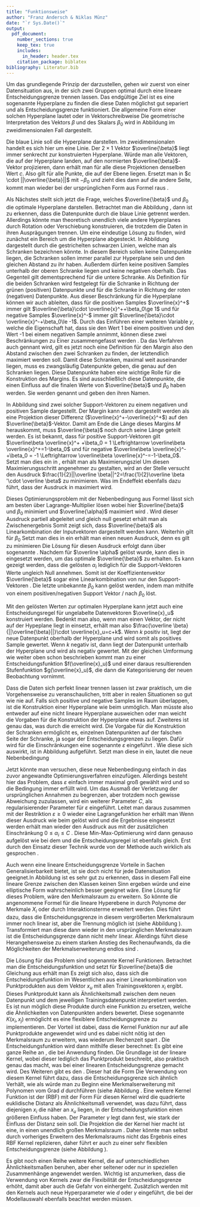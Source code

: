 ```yaml
---
title: "Funktionsweise"
author: "Franz Andersch & Niklas Münz"
date: "`r Sys.Date()`"
output: 
  pdf_document:
    number_sections: true
    keep_tex: true
    includes:
      in_header: header.tex
    citation_package: biblatex
bibliography: Literatur.bib
---
```


\subsection{Hard Margin Classifier}

Um das grundlegende Prinzip der \textit{SVM} darzustellen, gehen wir zuerst von einer Datensituation aus, in der sich zwei Gruppen optimal durch eine lineare Entscheidungsgrenze trennen lassen. Das endgültige Ziel ist es eine sogenannte Hyperplane zu finden die diese Daten möglichst gut separiert und als Entscheidungsgrenze funktioniert. Die allgemeine Form einer solchen Hyperplane lautet
\begin{align}
\beta_0+ \beta_1 X_1+\beta_2 X_2+...+\beta_n X_n=0\label{eq:hyperebene}
\end{align}
oder in Vektorschreibweise
\begin{align}
\overline{\beta}\cdot\overline{x}+\beta_0=0 \label{eq:hyperplanevec}
\end{align}
Die geometrische Interpretation des Vektors $\beta$ und des Skalars $\beta_0$ wird in Abbildung \ref{fig:Ebene} im zweidimensionalen Fall dargestellt.

\begin{figure}[htb]
    \centering
    \begin{minipage}{0.45\textwidth} 
        \centering
        \includegraphics[width=\textwidth,trim=0.5cm 0.5cm 0.5cm 0.5cm]{Images/decision_boundary.pdf} 
        \caption{Konstruktion der Hyperebene}
        \label{fig:Ebene}
    \end{minipage}\hfill
    \begin{minipage}{0.45\textwidth} 
        \centering
        \includegraphics[width=\textwidth,trim=0.5cm 0.5cm 0.5cm 0.5cm]{Images/guttes.pdf}
        \caption{Konstruktion der Margins}
        \label{fig:Margin}
    \end{minipage}
\end{figure}

Die blaue Linie soll die Hyperplane darstellen. Im zweidimensionalen handelt es sich hier um eine Linie. Der $2 \times 1$ Vektor $\overline{\beta}$ liegt immer senkrecht zur konstruierten Hyperplane. Würde man alle Vektoren, die auf der Hyperplane landen, auf den normierten $\overline{\beta}$-Vektor projizieren, dann erhält man für alle diese Projektionen denselben Wert $c$. Also gilt für alle Punkte, die auf der Ebene liegen.
\begin{align}
\frac{\overline \beta}{||\overline{\beta}||}\cdot \overline{x}=c \Leftrightarrow \overline{\beta}\cdot \overline{x}=c \cdot ||\overline{\beta}||\label{eq:betanull}
\end{align}
Ersetzt man in \eqref{eq:betanull} $c \cdot ||\overline{\beta}||$ mit $-\beta_0$ und zieht dies dann auf die andere Seite, kommt man wieder bei der ursprünglichen Form aus Formel \eqref{eq:hyperplanevec} raus \parencite{mavroforakisGeometricApproachSupport2006}.

Als Nächstes stellt sich jetzt die Frage, welches $\overline{\beta}$ und $\beta_0$ die optimale Hyperplane darstellen. Betrachtet man die Abbildung \ref{fig:Margin}, dann ist zu erkennen, dass die Datenpunkte durch die blaue Linie getrennt werden. Allerdings könnte man theoretisch unendlich viele andere Hyperplanes durch Rotation oder Verschiebung konstruieren, die trotzdem die Daten in ihren Ausprägungen trennen. Um eine eindeutige Lösung zu finden, wird zunächst ein Bereich um die Hyperplane abgesteckt. In Abbildung \ref{fig:Margin} dargestellt durch die gestrichelten schwarzen Linien, welche man als Schranken bezeichnen könnte. In diesem Bereich sollen keine Datenpunkte liegen, die Schranken sollen immer parallel zur Hyperplane sein und den gleichen Abstand zu ihr haben. Außerdem dürfen keine positiven Samples unterhalb der oberen Schranke liegen und keine negativen oberhalb. Das Gegenteil gilt dementsprechend für die untere Schranke. Als Definition für die beiden Schranken wird festgelegt
\begin{align}
\overline{\beta}\cdot \overline{x}+\beta_0=1\label{eq:posSV}
\end{align}
für die Schranke in Richtung der grünen (positiven) Datenpunkte und
\begin{align}
\overline{\beta}\cdot \overline{x}+\beta_0=-1\label{eq:negSV}
\end{align}
für die Schranke in Richtung der roten (negativen) Datenpunkte. Aus dieser Beschränkung für die Hyperplane können wir auch ableiten, dass für die positiven Samples $\overline{x}^+$ immer gilt $\overline{\beta}\cdot \overline{x}^++\beta_0\ge 1$ und für negative Samples $\overline{x}^-$ immer gilt $\overline{\beta}\cdot \overline{x}^-+\beta_0\le -1$. Durch das Einführen einer weiteren Variable $y$, welche die Eigenschaft hat, dass sie den Wert 1 bei einem positiven und den Wert -1 bei einem negativen Sample annimmt, können diese zwei Beschränkungen zu Einer zusammengefasst werden \parencite{cortesSupportvectorNetworks1995}.
\begin{align}
y_i(\overline{\beta}\cdot \overline{x}_i+\beta_0)\ge 1\label{eq:Nebenbedingung}
\end{align}
Da das Verfahren auch \textit{Maximal Margin Classifier} gennant wird, gilt es jetzt noch eine Definition für den Margin also den Abstand zwischen den zwei Schranken zu finden, der letztendlich maximiert werden soll. Damit diese Schranken, maximal weit auseinander liegen, muss es zwangsläufig Datenpunkte geben, die genau auf den Schranken liegen. Diese Datenpunkte haben eine wichtige Rolle für die Konstruktion des Margins. Es sind ausschließlich diese Datenpunkte, die einen Einfluss auf die finalen Werte von $\overline{\beta}$ und $\beta_0$ haben werden. Sie werden \textit{Support-Vektoren} genannt und geben den \textit{SVM} ihren Namen.
\begin{figure}[htb]
\centering
 \includegraphics[width=0.5\textwidth,trim=0.5cm 0.5cm 0.5cm 0.5cm]{Images/margin.pdf} 
        \caption{Abhängigkeit des Margins von den Support-Vektoren}
        \label{fig:SupVecs}
\end{figure}
In Abbildung \ref{fig:SupVecs} sind zwei solcher Support-Vektoren zu einem negativen und positiven Sample dargestellt. Der Margin kann dann dargestellt werden als eine Projektion dieser Differenz ($\overline{x}^+-\overline{x}^+$) auf den $\overline{\beta}$-Vektor. Damit am Ende die Länge dieses Margins $M$ herauskommt, muss $\overline{\beta}$ noch durch seine Länge geteilt werden.
\begin{align}
M=\frac{\overline{\beta}}{||\overline{\beta}||}\cdot \left(\overline{x}^+-\overline{x}^+\right)=\frac{\overline{\beta}\cdot\overline{x}^- -\overline{\beta}\cdot\overline{x}^+}{||\overline{\beta}||}\label{eq:maring1}
\end{align}
Es ist bekannt, dass für positive Support-Vektoren gilt $\overline\beta \overline{x}^+ +\beta_0 = 1 \Leftrightarrow \overline\beta \overline{x}^+=1-\beta_0$ und für negative $\overline\beta \overline{x}^- +\beta_0 = -1 \Leftrightarrow \overline\beta \overline{x}^-=-1-\beta_0$. Setzt man dies ein in \eqref{eq:maring1}, erhält man als Maximierungsziel
\begin{align}
M=\frac{1-\beta_0-(-1-\beta_0)}{||\overline\beta||}=\frac{2}{||\overline\beta||}\label{eq:margin2}
\end{align}
Um diesen Maximierungsschritt angenehmer zu gestalten, wird an der Stelle versucht den Ausdruck $\frac{1}{2}||\overline \beta||^2=\frac{1}{2}\overline \beta '\cdot \overline \beta$ zu minimieren. Was im Endeffekt ebenfalls dazu führt, dass der Ausdruck in \eqref{eq:margin2} maximiert wird.

Dieses Optimierungsproblem mit der Nebenbedingung aus Formel \eqref{eq:Nebenbedingung} lässt sich am besten über Lagrange-Multiplier lösen
\begin{align}
\mathcal{L}(\overline\beta,\beta_0,\overline \alpha)=\frac{1}{2}\overline \beta ' \overline \beta-\sum \alpha_i[y_i(\overline \beta \cdot \overline{x_i}+\beta_0)-1]\label{eq:Lagrange}
\end{align}
wobei hier $\overline{\beta}$ und $\beta_0$ minimiert und $\overline{\alpha}$ maximiert wird \parencite{vapnikEstimationDependencesBased2006}.
Wird dieser Ausdruck partiell abgeleitet und gleich null gesetzt erhält man als Zwischenergebnis \begin{align}
\frac{\partial \mathcal{L}}{\partial \overline{\beta}}=\overline{\beta}-\sum \alpha_i y_i \overline{x_i}\overset{!}{=}0 \Rightarrow \overline{\beta}=\sum \alpha_i y_i \overline{x_i}\label{eq:solutbeta}
\end{align}
Somit zeigt sich, dass $\overline{\beta}$ als Linearkombination der Inputvektoren dargestellt werden kann. Weiterhin gilt für $\beta_0$
\begin{align}
\frac{\partial \mathcal{L}}{\partial \beta_0}=\sum \alpha_i y_i \overline{x_i}\overset{!}{=}0\label{eq:solutbeta0}
\end{align}
Setzt man dies in \eqref{eq:Lagrange} ein erhält man einen neuen Ausdruck, denn es gilt zu minimieren
\begin{align}
\mathcal{L}(\overline \alpha)=-\frac{1}{2}\sum \sum \alpha_i \alpha_j y_i y_j \overline{x}_i \cdot \overline{x}_j+\sum \alpha_i\label{eq:dualproblem}
\end{align}
Die Lösung für diesen Ausdruck erfolgt dann über sogenannte \enquote{standard non linear optimization algorithms for quadratic forms} \parencite{boserTrainingAlgorithmOptimal1992}. Nachdem für $\overline \alpha$ gelöst wurde, kann dies in \eqref{eq:solutbeta} eingesetzt werden, um das optimale $\overline{\beta}$ zu erhalten. Es kann gezeigt werden, dass die gelösten $\alpha_i$ lediglich für die Support-Vektoren Werte ungleich Null annehmen. Somit ist der Koeffizientenvektor $\overline{\beta}$ sogar eine Linearkombination von nur den Support-Vektoren \parencite{boserTrainingAlgorithmOptimal1992}. Die letzte unbekannte $\beta_0$ kann gelöst werden, indem man mithilfe von einem positiven/negativen Support Vektor \eqref{eq:posSV}/ \eqref{eq:negSV} nach $\beta_0$ löst.

Mit den gelösten Werten zur optimalen Hyperplane kann jetzt auch eine Entscheidungsregel für ungelabelte Datenvektoren $\overline{x}_u$ konstruiert werden. Bedenkt man also, wenn man einen Vektor, der nicht auf der Hypeplane liegt in \eqref{eq:betanull} einsetzt, erhält man also $\frac{\overline \beta}{||\overline{\beta}||}\cdot \overline{x}_u=c+k$. Wenn $k$ positiv ist, liegt der neue Datenpunkt oberhalb der Hyperplane und wird somit als positives Sample gewertet. Wenn $k$ negativ ist, dann liegt der Datenpunkt unterhalb der Hyperplane und wird als negativ gewertet. Mit der gleichen Umformung wie weiter oben schon beschrieben kommt man zu einer Entscheidungsfunktion $f(\overline{x}_u)$ und einer daraus resultierenden Stufenfunktion $g(\overline{x}_u)$, die dann die Kategorisierung der neuen Beobachtung vornimmt.
\begin{align}
g(\overline{x}_u)=\begin{cases}\mathrm{positiv}&\text{wenn } f(\overline{x}_u)=\overline{\beta}\cdot \overline{x}_u+\beta_0 > 0\\
\mathrm{negativ} & \text{wenn }f(\overline{x}_u)=\overline{\beta}\cdot \overline{x}_u+\beta_0<0
\end{cases}\label{eq:decisionf}
\end{align}

\subsection{Soft Margin Classifier}
Dass die Daten sich perfekt linear trennen lassen ist zwar praktisch, um die Vorgehensweise zu veranschaulichen, tritt aber in realen Situationen so gut wie nie auf. Falls sich positive und negative Samples im Raum überlappen, ist die Konstruktion einer Hyperplane wie beim \textit{Hard Margin Classifier} unmöglich. Man müsste also entweder auf eine nicht lineare Hyperplane ausweichen oder man weicht die Vorgaben für die Konstruktion der Hyperplane etwas auf. Zweiteres ist genau das, was durch die \textit{Soft Margin Classifier} erreicht wird. Die Vorgabe für die Konstruktion der Schranken ermöglicht es, einzelnen Datenpunkten auf der falschen Seite der Schranke, ja sogar der Entscheidungsgrenzen zu liegen. Dafür wird für die Einschränkungen eine sogenannte \textit{Slack-Variable} $\varepsilon$ eingeführt \parencite{jamesIntroductionStatisticalLearning2021}. Wie diese sich auswirkt, ist in Abbildung \ref{fig:slackvariable} aufgeführt. Setzt man diese in \eqref{eq:Nebenbedingung} ein, lautet die neue Nebenbedingung
\begin{align}
y_i(\overline{\beta} \cdot \overline{x}_i-\beta_0)>1- \varepsilon_i \label{eq:nebbedsfm}
\end{align}
\begin{figure}[htb]
\centering
\includegraphics[width=0.5\textwidth,trim=0.5cm 0.5cm 0.5cm 0.5cm]{Images/slackvariable.pdf} 
        \caption{Bedeutung der Slack Variable}
        \label{fig:slackvariable}
\end{figure}
Jetzt könnte man versuchen, diese neue Nebenbedingung einfach in das zuvor angewandte Optimierungsverfahren einzufügen. Allerdings besteht hier das Problem, dass $\varepsilon$ einfach immer maximal groß gewählt wird und so die Bedingung immer erfüllt wird. Um das Ausmaß der Verletzung der ursprünglichen Annahmen zu begrenzen, aber trotzdem noch gewisse Abweichung zuzulassen, wird ein weiterer Parameter $C$, als regularisierender Parameter für $\varepsilon$ eingeführt. Leitet man daraus zusammen mit der Restriktion $\varepsilon\ge0$ wieder eine Lagrangefunktion her erhält man
\begin{align}
\mathcal{L}(\overline\beta,\beta_0,\overline\alpha,\overline\varepsilon,\overline\lambda)=\frac{1}{2}\overline\beta'\cdot \overline\beta + C \sum_{i=1}^{n}\varepsilon_i-\underbrace{\sum \alpha_i[y_i(\overline\beta \cdot \overline{x_i}+\beta_0)-1+\varepsilon_i]}_{\text{für }y_i(\overline\beta \cdot \overline{x}_i-\beta_0)>1- \varepsilon_i}-\underbrace{\sum \lambda_i \varepsilon_i }_{\substack{\text{für}\\ \varepsilon_i \ge 0}}
\end{align}
Wenn dieser Ausdruck wie beim \textit{Hard Margin Classifier} gelöst wird und die Ergebnisse eingesetzt werden erhält man wieder den Ausdruck aus \eqref{eq:dualproblem} mit der zusätzlichen Einschränkung $0\le \alpha_i \le C$ \parencite{bennettSupportVectorMachines2000}. Diese Min-Max-Optimierung wird dann genauso aufgelöst wie bei dem \textit{Hard Margin Classifier} und die Entscheidungsregel ist ebenfalls gleich. Erst durch den Einsatz dieser Technik wurde von der Methode auch wirklich als \textit{Support Vector Machine} gesprochen \parencite{vapnikEstimationDependencesBased2006}.

\subsection{Der Kernel Trick}
Auch wenn eine lineare Entscheidungsgrenze Vorteile in Sachen Generalisierbarkeit bietet, ist sie doch nicht für jede Datensituation geeignet.In Abbildung \ref{fig:nonlinearsep} ist es sehr gut zu erkennen, dass in diesem Fall eine lineare Grenze zwischen den Klassen keinen Sinn ergeben würde und eine elliptische Form wahrscheinlich besser geeignet wäre. Eine Lösung für dieses Problem, wäre den Merkmalsraum zu erweitern. So könnte die angenommene Formel für die lineare Hyperebene in \eqref{eq:hyperebene} durch Polynome der Merkmale $X_i$ oder durch Interaktionsterme erweitert werden. Dies führt dazu, dass die Entscheidungsgrenze in diesem vergrößerten Merkmalsraum immer noch linear ist, aber die Trennung möglich ist (siehe Abbildung \ref{fig:featurexten}). Transformiert man diese dann wieder in den ursprünglichen Merkmalsraum ist die Entscheidungsgrenze dann nicht mehr linear. Allerdings führt diese Herangehensweise zu einem starken Anstieg des Rechenaufwands, da die Möglichkeiten der Merkmalserweiterung endlos sind \parencite{jamesIntroductionStatisticalLearning2021}.

Die Lösung für das Problem sind sogenannte Kernel Funktionen. Betrachtet man die Entscheidungsfunktion \eqref{eq:decisionf} und setzt für $\overline{\beta}$ die Gleichung aus \eqref{eq:solutbeta} erhält man
\begin{align}
f(x_u)= \sum \alpha_i y_i x_i \cdot x_u +\beta_0
\end{align}
Es zeigt sich also, dass sich die Entscheidungsfunktion im Wesentlichen aus einer Linearkombination von Punktprodukten aus dem Vektor $x_u$ mit allen Trainingsvektoren $x_i$ ergibt. Dieses Punktprodukt kann als Ähnlichkeitsmaß zwischen dem neuen Datenpunkt und dem jeweiligen Trainingsdatenpunkt interpretiert werden. Es ist nun möglich diese Produkte durch eine Funktion zu ersetzen, welche die Ähnlichkeiten von Datenpunkten anders bewertet. Diese sogenannte \textit{Kernel Funktion} $K(x_i,x_j)$ ermöglicht es eine flexiblere Entscheidungsgrenze zu implementieren. Der Vorteil ist dabei, dass die Kernel Funktion nur auf alle Punktprodukte angewendet wird und es dabei nicht nötig ist den Merkmalsraum zu erweitern, was wiederum Rechenzeit spart \parencite{jamesIntroductionStatisticalLearning2021}. Die Entscheidungsfunktion wird dann mithilfe dieser \textit{Kernel Funktionen} berechnet:
\begin{align}
  f(x_u)=\sum \alpha_i y_i K(x_i,x_u)+\beta_0
\end{align}
\begin{figure}[htb]
    \centering
    \begin{minipage}{0.45\textwidth} 
        \centering
        \includegraphics[width=\textwidth,trim=0.5cm 0.5cm 0.5cm 0.5cm]{Images/nonlinearseperable.pdf} 
        \caption{nicht linear getrennte Daten}
        \label{fig:nonlinearsep}
    \end{minipage}\hfill
    \begin{minipage}{0.45\textwidth} 
        \centering
        \includegraphics[width=\textwidth,trim=0.5cm 0.5cm 0.5cm 0.5cm]{Images/featurexpansion.pdf}
        \caption{Feature Erweiterung}
        \label{fig:featurexten}
    \end{minipage}
\end{figure}
Es gibt eine ganze Reihe an \textit{Kernel Funktionen}, die bei \textit{SVM} Anwendung finden. Die Grundlage ist der lineare Kernel, wobei dieser lediglich das Punktprodukt beschreibt, also praktisch genau das macht, was bei einer linearen Entscheidungsgrenze gemacht wird. Des Weiteren gibt es den \textit{Polynomial Kernel}. Dieser hat die Form
\begin{align}
 K(x_i,x_u)=(1+x_i\cdot x_u)^d
\end{align}
Die Verwendung von diesem Kernel führt dazu, dass die Entscheidungsgrenze sich ähnlich Verhält, wie als würde man zu Beginn eine Merkmalserweiterung mit Polynomen vom Grad $d$ durchführen (siehe Abbildung \ref{fig:polykernel}.
Eine weitere Kernel Funktion ist der \textit{Radial Basis Function Kernel} (RBF) mit der Form
\begin{align}
K(x_i,x_u)=\exp\left(-\gamma ||x_i-x_u||^2\right)
\end{align}
Für diesen Kernel wird die quadrierte euklidische Distanz als Ähnlichkeitsmaß verwendet, was dazu führt, dass diejenigen $x_i$ die näher an $x_u$ liegen, in der Entscheidungsfunktion einen größeren Einfluss haben. Der Parameter $\gamma$ legt dann fest, wie stark der Einfluss der Distanz sein soll. Die Projektion die der Kernel hier macht ist eine, in einen unendlich großen Merkmalsraum \parencite{jamesIntroductionStatisticalLearning2021}. Daher könnte man selbst durch vorheriges Erweitern des Merkmalsraums nicht das Ergebnis eines RBF Kernel replizieren, daher führt er auch zu einer sehr flexiblen Entscheidungsgrenze (siehe Abbildung \ref{fig:radialkernel}).  
\begin{figure}[htb]
    \centering
    \begin{minipage}{0.45\textwidth} 
        \centering
        \includegraphics[width=\textwidth,trim=0.5cm 0.5cm 0.5cm 0.5cm]{Images/ploynomial kernel.pdf} 
        \caption{Mögliche Entscheidungsgrenze für polynomial Kernel}
        \label{fig:polykernel}
    \end{minipage}\hfill
    \begin{minipage}{0.45\textwidth} 
        \centering
        \includegraphics[width=\textwidth,trim=0.5cm 0.5cm 0.5cm 0.5cm]{Images/radial_kernel.pdf}
        \caption{Mögliche Entscheidungsgrenze für RBF Kernel}
        \label{fig:radialkernel}
    \end{minipage}
\end{figure}

Es gibt noch einen Reihe weitere Kernel, die auf unterschiedlichen Ähnlichkeitsmaßen beruhen, aber eher seltener oder nur in speziellen Zusammenhänge angewendet werden. Wichtig ist anzumerken, dass die Verwendung von Kernels zwar die Flexibilität der Entscheidungsgrenze erhöht, damit aber auch die Gefahr von \textit{Overfitting} einhergeht. Zusätzlich werden mit den Kernels auch neue Hyperparameter wie $d$ oder $\gamma$ eingeführt, die bei der Modellauswahl ebenfalls beachtet werden müssen.
